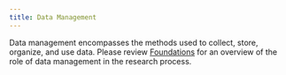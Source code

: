 ```yaml
---
title: Data Management
---
```

Data management encompasses the methods used to collect, store, organize, and use data. Please review [Foundations](../foundations/index.qmd) for an overview of the role of data management in the research process.